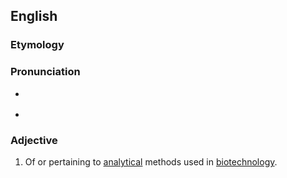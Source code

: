 ==English==

===Etymology===
{{prefix|bio|analytical|lang=en}}

===Pronunciation===
* {{a|US}} {{IPA|baɪoʊˌænəˈlɪtɪkəl|lang=en}}
* {{rhymes|ɪtɪkəl|lang=en}}

===Adjective===
{{en-adj|-}}

# {{context|biotechnology|lang=en}} Of or pertaining to [[analytical]] methods used in [[biotechnology]].